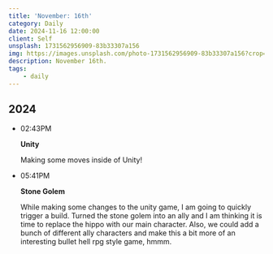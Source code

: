 ```yaml
---
title: 'November: 16th'
category: Daily
date: 2024-11-16 12:00:00
client: Self
unsplash: 1731562956909-83b33307a156
img: https://images.unsplash.com/photo-1731562956909-83b33307a156?crop=entropy&cs=srgb&fm=jpg&ixid=MnwzNjM5Nzd8MHwxfHJhbmRvbXx8fHx8fHx8fDE2ODE3NDg2ODY&ixlib=rb-4.0.3&q=85
description: November 16th.
tags:
    - daily
---
```



## 2024

-   02:43PM

    **Unity**

    Making some moves inside of Unity!
    
-   05:41PM

    **Stone Golem**

    While making some changes to the unity game, I am going to quickly trigger a build.
    Turned the stone golem into an ally and I am thinking it is time to replace the hippo with our main character.
    Also, we could add a bunch of different ally characters and make this a bit more of an interesting bullet hell rpg style game, hmmm.